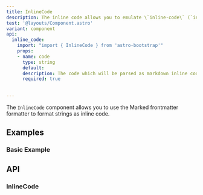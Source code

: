 ```yaml
---
title: InlineCode
description: The inline code allows you to emulate \`inline-code\` (`inline-code`) in an Astro component.
test: '@layouts/Component.astro'
variant: component
api:
  inline_code:
    import: "import { InlineCode } from 'astro-bootstrap'"
    props:
    - name: code
      type: string
      default:
      description: The code which will be parsed as markdown inline code
      required: true
    
  
---
```


The `InlineCode` component allows you to use the Marked frontmatter formatter to format strings as inline code. 

## Examples

### Basic Example

<Example>
  <Basic slot="component" />
  <Fragment slot="code" set:html={rawBasic} />
</Example>

## API

### InlineCode

<Api component={frontmatter.api.inline_code} />
